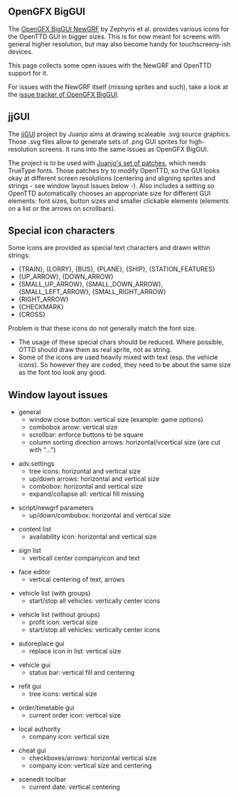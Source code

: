 ==OpenGFX BigGUI==

The [https://dev.openttdcoop.org/projects/ogfx-biggui OpenGFX BigGUI NewGRF] by Zephyris et al. provides
various icons for the OpenTTD GUI in bigger sizes. This is for now meant for screens with general higher resolution, but may also become handy for touchscreeny-ish devices.

This page collects some open issues with the NewGRF and OpenTTD support for it.

For issues with the NewGRF itself (missing sprites and such), take a look at the [https://dev.openttdcoop.org/projects/ogfx-biggui/issues issue tracker of OpenGFX BigGUI].

==jjGUI==

The [http://dev.openttdcoop.org/projects/jjgui jjGUI] project by Juanjo aims at drawing scaleable .svg source graphics. Those .svg files allow to generate sets of .png GUI sprites for high-resolution screens. It runs into the same issues as OpenGFX BigGUI.

The project is to be used with [http://www.tt-forums.net/viewtopic.php?f=33&t=56101 Juanjo's set of patches], which needs TrueType fonts. Those patches try to modify OpenTTD, so the GUI looks okay at different screen resolutions (centering and aligning sprites and strings - see window layout issues below -). Also includes a setting so OpenTTD automatically chooses an appropriate size for different GUI elements: font sizes, button sizes and smaller clickable elements (elements on a list or the arrows on scrollbars).

== Special icon characters ==

Some icons are provided as special text characters and drawn within strings:
* {TRAIN}, {LORRY}, {BUS}, {PLANE}, {SHIP}, {STATION_FEATURES}
* {UP_ARROW}, {DOWN_ARROW}
* {SMALL_UP_ARROW}, {SMALL_DOWN_ARROW}, {SMALL_LEFT_ARROW}, {SMALL_RIGHT_ARROW}
* {RIGHT_ARROW}
* {CHECKMARK}
* {CROSS}

Problem is that these icons do not generally match the font size.
* The usage of these special chars should be reduced. Where possible, OTTD should draw them as real sprite, not as string.
* Some of the icons are used heavily mixed with text (esp. the vehicle icons). So however they are coded, they need to be about the same size as the font too look any good.

== Window layout issues ==

* general
** window close button: vertical size (example: game options)
** combobox arrow: vertical size
** scrollbar: enforce buttons to be square
** column sorting direction arrows: horizontal/vcertical size (are cut with "...")

* adv.settings
** tree icons: horizontal and vertical size
** up/down arrows: horizontal and vertical size
** combobox: horizontal and vertical size
** expand/collapse all: vertical fill missing

* script/newgrf parameters
** up/down/combobox: horizontal and vertical size

* content list
** availability icon: horizontal and vertical size

* sign list
** verticall center companyicon and text

* face editor
** vertical centering of text, arrows

* vehicle list (with groups)
** start/stop all vehicles: vertically center icons

* vehicle list (without groups)
** profit icon: vertical size
** start/stop all vehicles: vertically center icons

* autoreplace gui
** replace icon in list: vertical size

* vehicle gui
** status bar: vertical fill and centering

* refit gui
** tree icons: vertical size

* order/timetable gui
** current order icon: vertical size

* local authority
** company icon: vertical size

* cheat gui
** checkboxes/arrows: horizontal vertical size
** company icon: vertical size and centering

* scenedit toolbar
** current date: vertical centering